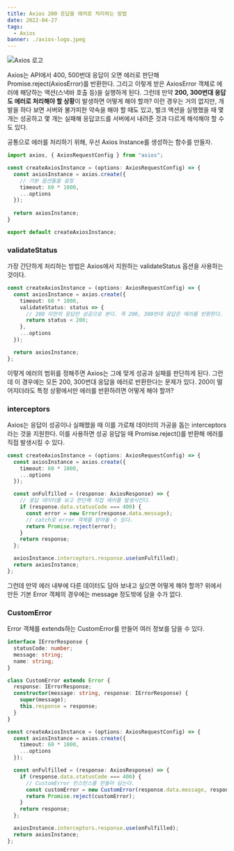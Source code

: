 ```yaml
---
title: Axios 200 응답을 에러로 처리하는 방법
date: 2022-04-27
tags:
  - Axios
banner: ./axios-logo.jpeg
---
```


![Axios 로고](./axios-logo.jpeg)

Axios는 API에서 400, 500번대 응답이 오면 에러로 판단해 Promise.reject(AxiosError)를 반환한다. 그리고 이렇게 받은 AxiosError 객체로 에러에 해당하는 액션(스낵바 호출 등)을 실행하게 된다. 그런데 만약 **200, 300번대 응답도 에러로 처리해야 할 상황**이 발생하면 어떻게 해야 할까? 이런 경우는 거의 없지만, 개발을 하다 보면 서버와 불가피한 약속을 해야 할 때도 있고, 벌크 액션을 실행했을 때 몇 개는 성공하고 몇 개는 실패해 응답코드를 서버에서 내려준 것과 다르게 해석해야 할 수도 있다.

공통으로 에러를 처리하기 위해, 우선 Axios Instance를 생성하는 함수를 만들자.

```ts
import axios, { AxiosRequestConfig } from "axios";

const createAxiosInstance = (options: AxiosRequestConfig) => {
  const axiosInstance = axios.create({
    // 기본 옵션들을 설정
    timeout: 60 * 1000,
    ...options
  });
  
  return axiosInstance;
}

export default createAxiosInstance;
```

### validateStatus

가장 간단하게 처리하는 방법은 Axios에서 지원하는 validateStatus 옵션을 사용하는 것이다. 

```ts
const createAxiosInstance = (options: AxiosRequestConfig) => {
  const axiosInstance = axios.create({
    timeout: 60 * 1000,
    validateStatus: status => {
      // 200 미만의 응답만 성공으로 본다. 즉 200, 300번대 응답은 에러를 반환한다.
      return status < 200;
    },
    ...options
  });

  return axiosInstance;
};
```

이렇게 에러의 범위를 정해주면 Axios는 그에 맞게 성공과 실패를 판단하게 된다. 그런데 이 경우에는 모든 200, 300번대 응답을 에러로 반환한다는 문제가 있다. 200이 떨어지더라도 특정 상황에서만 에러를 반환하려면 어떻게 해야 할까?

### interceptors

Axios는 응답이 성공이나 실패했을 때 이를 가로채 데이터의 가공을 돕는 interceptors라는 것을 지원한다. 이를 사용하면 성공 응답일 때 Promise.reject()를 반환해 에러를 직접 발생시킬 수 있다.

```ts
const createAxiosInstance = (options: AxiosRequestConfig) => {
  const axiosInstance = axios.create({
    timeout: 60 * 1000,
    ...options
  });

  const onFulfilled = (response: AxiosResponse) => {
    // 응답 데이터를 보고 판단해 직접 에러를 발생시킨다.
    if (response.data.statusCode === 400) {
      const error = new Error(response.data.message);
      // catch로 error 객체를 받아올 수 있다.
      return Promise.reject(error);
    }
    return response;
  };

  axiosInstance.interceptors.response.use(onFulfilled);
  return axiosInstance;
};
```

그런데 만약 에러 내부에 다른 데이터도 담아 보내고 싶으면 어떻게 해야 할까? 위에서 만든 기본 Error 객체의 경우에는 message 정도밖에 담을 수가 없다.

### CustomError

Error 객체를 extends하는 CustomError를 만들어 여러 정보를 담을 수 있다.

```ts
interface IErrorResponse {
  statusCode: number;
  message: string;
  name: string;
}

class CustomError extends Error {
  response: IErrorResponse;
  constructor(message: string, response: IErrorResponse) {
    super(message);
    this.response = response;
  }
}

const createAxiosInstance = (options: AxiosRequestConfig) => {
  const axiosInstance = axios.create({
    timeout: 60 * 1000,
    ...options
  });

  const onFulfilled = (response: AxiosResponse) => {
    if (response.data.statusCode === 400) {
      // CustomError 인스턴스를 만들어 담는다.
      const customError = new CustomError(response.data.message, response.data);
      return Promise.reject(customError);
    }
    return response;
  };

  axiosInstance.interceptors.response.use(onFulfilled);
  return axiosInstance;
};
```
